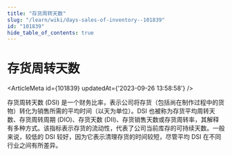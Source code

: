 ```yaml
---
title: "存货周转天数"
slug: "/learn/wiki/days-sales-of-inventory--101839"
id: "101839"
hide_table_of_contents: true
---
```



# 存货周转天数

<ArticleMeta id={101839} updatedAt={'2023-09-26 13:58:58'} />
<div className='border-solid border-b border-t-0 my-4 border-[var(--ifm-color-gray-300)]' />

存货周转天数 (DSI) 是一个财务比率，表示公司将存货（包括尚在制作过程中的货物）转化为销售所需的平均时间（以天为单位）。DSI 也被称为存货平均周转天数、存货周转周期 (DIO)、存货天数 (DII)、存货销售天数或存货周转率，其解释有多种方式。该指标表示存货的流动性，代表了公司当前库存的可持续天数。一般来说，较低的 DSI 较好，因为它表示清理存货的时间较短，尽管平均 DSI 在不同行业之间有所差异。
